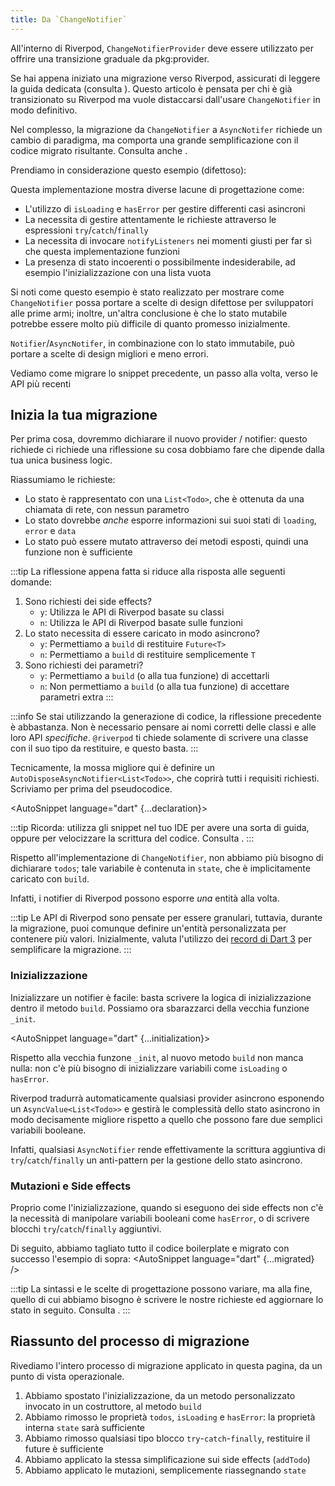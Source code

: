 ```yaml
---
title: Da `ChangeNotifier`
---
```




All'interno di Riverpod, `ChangeNotifierProvider` deve essere utilizzato per offrire una transizione 
graduale da pkg:provider.

Se hai appena iniziato una migrazione verso Riverpod, assicurati di leggere la guida dedicata 
(consulta <Link documentID="from_provider/quickstart" />).
Questo articolo è pensata per chi è già transizionato su Riverpod ma vuole distaccarsi dall'usare 
`ChangeNotifier` in modo definitivo.

Nel complesso, la migrazione da `ChangeNotifier` a `AsyncNotifer` richiede un cambio di paradigma, 
ma comporta una grande semplificazione con il codice migrato risultante. 
Consulta anche <Link documentID="concepts/why_immutability" />.

Prendiamo in considerazione questo esempio (difettoso):
<AutoSnippet raw={old} />

Questa implementazione mostra diverse lacune di progettazione come:
- L'utilizzo di `isLoading` e `hasError` per gestire differenti casi asincroni
- La necessita di gestire attentamente le richieste attraverso le espressioni `try`/`catch`/`finally`
- La necessita di invocare `notifyListeners` nei momenti giusti per far sì che questa implementazione funzioni
- La presenza di stato incoerenti o possibilmente indesiderabile, ad esempio l'inizializzazione con una lista vuota

Si noti come questo esempio è stato realizzato per mostrare come `ChangeNotifier` possa portare a scelte 
di design difettose per sviluppatori alle prime armi; inoltre, un'altra conclusione è che lo stato mutabile 
potrebbe essere molto più difficile di quanto promesso inizialmente.

`Notifier`/`AsyncNotifer`, in combinazione con lo stato immutabile, può portare a scelte di design migliori 
e meno errori.

Vediamo come migrare lo snippet precedente, un passo alla volta, verso le API più recenti

## Inizia la tua migrazione

Per prima cosa, dovremmo dichiarare il nuovo provider / notifier: questo richiede ci richiede una riflessione 
su cosa dobbiamo fare che dipende dalla tua unica business logic.

Riassumiamo le richieste:
- Lo stato è rappresentato con una `List<Todo>`, che è ottenuta da una chiamata di rete, con nessun parametro
- Lo stato dovrebbe *anche* esporre informazioni sui suoi stati di `loading`, `error` e `data`
- Lo stato può essere mutato attraverso dei metodi esposti, quindi una funzione non è sufficiente

:::tip
La riflessione appena fatta si riduce alla risposta alle seguenti domande:
1. Sono richiesti dei side effects?
    - `y`: Utilizza le API di Riverpod basate su classi
    - `n`: Utilizza le API di Riverpod basate sulle funzioni
2. Lo stato necessita di essere caricato in modo asincrono?
    - `y`: Permettiamo a `build` di restituire `Future<T>`
    - `n`: Permettiamo a `build` di restituire semplicemente `T`
1. Sono richiesti dei parametri?
    - `y`: Permettiamo a `build` (o alla tua funzione) di accettarli
    - `n`: Non permettiamo a `build` (o alla tua funzione) di accettare parametri extra
:::

:::info
Se stai utilizzando la generazione di codice, la riflessione precedente è abbastanza.
Non è necessario pensare ai nomi corretti delle classi e alle loro API *specifiche*.
`@riverpod` ti chiede solamente di scrivere una classe con il suo tipo da restituire, e questo basta.
:::

Tecnicamente, la mossa migliore qui è definire un `AutoDisposeAsyncNotifier<List<Todo>>`, 
che coprirà tutti i requisiti richiesti. Scriviamo per prima del pseudocodice.

<AutoSnippet language="dart" {...declaration}></AutoSnippet>

:::tip
Ricorda: utilizza gli snippet nel tuo IDE per avere una sorta di guida, oppure per velocizzare la scrittura del codice.
Consulta <Link documentID="introduction/getting_started" hash="andando-oltre-installazione-di-snippet-di-codice" />.
:::

Rispetto all'implementazione di `ChangeNotifier`, non abbiamo più bisogno di dichiarare `todos`;
tale variabile è contenuta in `state`, che è implicitamente caricato con `build`.

Infatti, i notifier di Riverpod possono esporre *una* entità alla volta.

:::tip
Le API di Riverpod sono pensate per essere granulari, tuttavia, durante la migrazione, puoi comunque definire 
un'entità personalizzata per contenere più valori. Inizialmente, valuta l'utilizzo dei 
[record di Dart 3](https://dart.dev/language/records) per semplificare la migrazione.
:::

### Inizializzazione

Inizializzare un notifier è facile: basta scrivere la logica di inizializzazione dentro il metodo `build`.
Possiamo ora sbarazzarci della vecchia funzione `_init`.

<AutoSnippet language="dart" {...initialization}></AutoSnippet>

Rispetto alla vecchia funzone `_init`, al nuovo metodo `build` non manca nulla: non c'è più bisogno di 
inizializzare variabili come `isLoading` o `hasError`.

Riverpod tradurrà automaticamente qualsiasi provider asincrono esponendo un `AsyncValue<List<Todo>>` e 
gestirà le complessità dello stato asincrono in modo decisamente migliore rispetto a quello che possono fare 
due semplici variabili booleane.

Infatti, qualsiasi `AsyncNotifier` rende effettivamente la scrittura aggiuntiva di `try`/`catch`/`finally` 
un anti-pattern per la gestione dello stato asincrono.

### Mutazioni e Side effects

Proprio come l'inizializzazione, quando si eseguono dei side effects non c'è la necessità di manipolare 
variabili booleani come `hasError`, o di scrivere blocchi `try`/`catch`/`finally` aggiuntivi.

Di seguito, abbiamo tagliato tutto il codice boilerplate e migrato con successo l'esempio di sopra:
<AutoSnippet language="dart" {...migrated} />

:::tip
La sintassi e le scelte di progettazione possono variare, ma alla fine, quello di cui abbiamo bisogno 
è scrivere le nostre richieste ed aggiornare lo stato in seguito. 
Consulta <Link documentID="essentials/side_effects" />.
:::

## Riassunto del processo di migrazione

Rivediamo l'intero processo di migrazione applicato in questa pagina, da un punto di vista operazionale.

1. Abbiamo spostato l'inizializzazione, da un metodo personalizzato invocato in un costruttore, al metodo `build`
2. Abbiamo rimosso le proprietà `todos`, `isLoading` e `hasError`: la proprietà interna `state` sarà sufficiente
3. Abbiamo rimosso qualsiasi tipo blocco `try`-`catch`-`finally`, restituire il future è sufficiente
4. Abbiamo applicato la stessa simplificazione sui side effects (`addTodo`)
5. Abbiamo applicato le mutazioni, semplicemente riassegnando `state`
